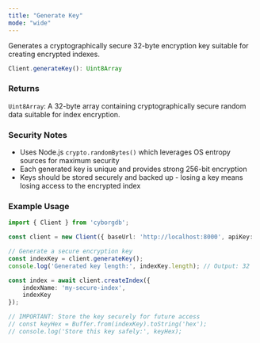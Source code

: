 ```yaml
---
title: "Generate Key"
mode: "wide"
---
```


Generates a cryptographically secure 32-byte encryption key suitable for creating encrypted indexes.

```typescript
Client.generateKey(): Uint8Array
```

### Returns

`Uint8Array`: A 32-byte array containing cryptographically secure random data suitable for index encryption.

### Security Notes

- Uses Node.js `crypto.randomBytes()` which leverages OS entropy sources for maximum security
- Each generated key is unique and provides strong 256-bit encryption
- Keys should be stored securely and backed up - losing a key means losing access to the encrypted index

### Example Usage

```typescript
import { Client } from 'cyborgdb';

const client = new Client({ baseUrl: 'http://localhost:8000', apiKey: 'your-api-key' });

// Generate a secure encryption key
const indexKey = client.generateKey();
console.log('Generated key length:', indexKey.length); // Output: 32

const index = await client.createIndex({
    indexName: 'my-secure-index',
    indexKey
});

// IMPORTANT: Store the key securely for future access
// const keyHex = Buffer.from(indexKey).toString('hex');
// console.log('Store this key safely:', keyHex);
```